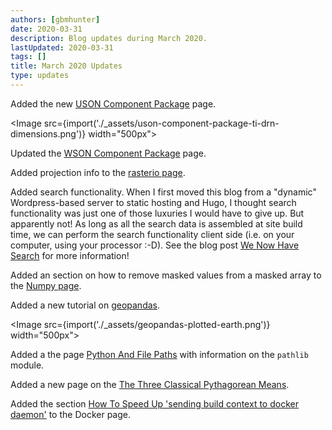 ```yaml
---
authors: [gbmhunter]
date: 2020-03-31
description: Blog updates during March 2020.
lastUpdated: 2020-03-31
tags: []
title: March 2020 Updates
type: updates
---
```


Added the new [USON Component Package](/pcb-design/component-packages/uson-component-package) page.

<Image src={import('./_assets/uson-component-package-ti-drn-dimensions.png')} width="500px"></Image>

Updated the [WSON Component Package](/pcb-design/component-packages/wson-component-package) page.

Added projection info to the [rasterio page](/space/rasterio).

Added search functionality. When I first moved this blog from a "dynamic" Wordpress-based server to static hosting and Hugo, I thought search functionality was just one of those luxuries I would have to give up. But apparently not! As long as all the search data is assembled at site build time, we can perform the search functionality client side (i.e. on your computer, using your processor :-D). See the blog post [We Now Have Search](/updates/2020/03-14-we-now-have-search/) for more information!

Added an section on how to remove masked values from a masked array to the [Numpy page](/programming/languages/python/numpy#removing-masked-values-from-an-array).

Added a new tutorial on [geopandas](/programming/languages/python/a-tutorial-on-geopandas).

<Image src={import('./_assets/geopandas-plotted-earth.png')} width="500px"></Image>

Added a the page [Python And File Paths](/programming/languages/python/python-and-file-paths) with information on the `pathlib` module.

Added a new page on the [The Three Classical Pythagorean Means](/mathematics/statistics/the-three-classical-pythagorean-means).

Added the section [How To Speed Up 'sending build context to docker daemon'](/programming/virtual-machines-and-containers/docker#how-to-speed-up-sending-build-context-to-docker-daemon) to the Docker page.
